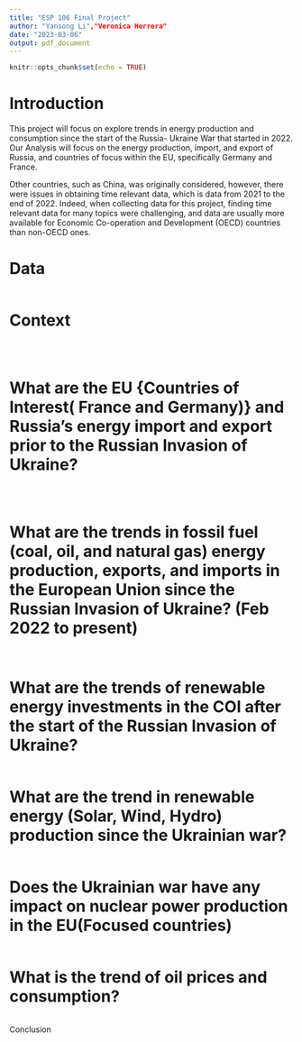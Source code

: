 ```yaml
---
title: "ESP 106 Final Project"
author: "Yansong Li","Veronica Herrera"
date: "2023-03-06"
output: pdf_document
---
```


```r
knitr::opts_chunk$set(echo = TRUE)
```
# Introduction
This project will focus on explore trends in energy production and consumption since the start of the Russia- Ukraine War that started in 2022. Our Analysis will focus on the energy production, import, and export of Russia, and countries of focus within the EU, specifically Germany and France. 

Other countries, such as China, was originally considered, however, there were issues in obtaining time relevant data, which is data from 2021 to the end of 2022. Indeed, when collecting data for this project, finding time relevant data for many topics were challenging, and data are usually more available for Economic Co-operation and Development (OECD) countries than non-OECD ones. 

# Data
```r

```


# Context

```r

```

```r

```

```r

```

# What are the EU {Countries of Interest( France and Germany)} and Russia's energy import and export prior to the Russian Invasion of Ukraine?
```r

```

```r

```

```r

```

# What are the trends in fossil fuel (coal, oil, and natural gas) energy production, exports, and imports in the European Union since the Russian Invasion of Ukraine? (Feb 2022 to present)

```r

```

```r

```

# What are the trends of renewable energy investments in the COI after the start of the Russian Invasion of Ukraine?

```r

```

# What are the trend in renewable energy (Solar, Wind, Hydro) production since the Ukrainian war?

```r

```

# Does the Ukrainian war have any impact on nuclear power production in the EU(Focused countries)

```r

```

# What is the trend of oil prices and consumption?

```r

```

Conclusion

